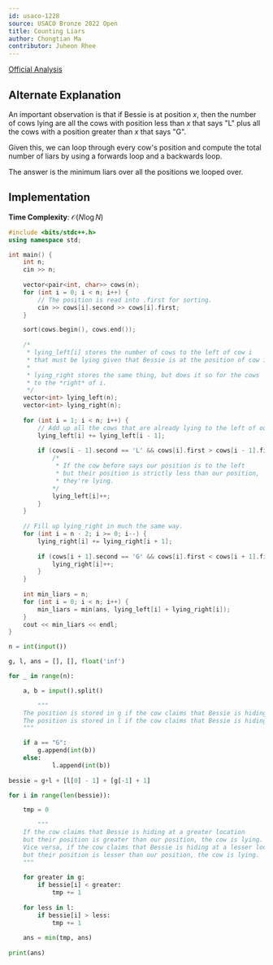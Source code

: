 ```yaml
---
id: usaco-1228
source: USACO Bronze 2022 Open
title: Counting Liars
author: Chongtian Ma
contributor: Juheon Rhee
---
```


[Official Analysis](http://www.usaco.org/current/data/sol_prob2_bronze_open22.html)

## Alternate Explanation

An important observation is that if Bessie is at position $x$, then the number of cows lying are all the
cows with position less than $x$ that says "L" plus all the cows with a position greater than $x$ that says
"G".

Given this, we can loop through every cow's position and compute the total number 
of liars by using a forwards loop and a backwards loop.

The answer is the minimum liars over all the positions we looped over.

## Implementation

**Time Complexity**: $\mathcal{O}(N \log N)$

<LanguageSection>
<CPPSection>

```cpp
#include <bits/stdc++.h>
using namespace std;

int main() {
	int n;
	cin >> n;
	
	vector<pair<int, char>> cows(n);
	for (int i = 0; i < n; i++) {
		// The position is read into .first for sorting.
		cin >> cows[i].second >> cows[i].first;
	}

	sort(cows.begin(), cows.end());
	
	/*
	 * lying_left[i] stores the number of cows to the left of cow i
	 * that must be lying given that Bessie is at the position of cow i.
	 * 
	 * lying_right stores the same thing, but does it so for the cows
	 * to the *right* of i.
	 */
	vector<int> lying_left(n);
	vector<int> lying_right(n);
	
	for (int i = 1; i < n; i++) {
		// Add up all the cows that are already lying to the left of our position.
		lying_left[i] += lying_left[i - 1];
		
		if (cows[i - 1].second == 'L' && cows[i].first > cows[i - 1].first) {
			/*
			 * If the cow before says our position is to the left
			 * but their position is strictly less than our position,
			 * they're lying.
			*/
			lying_left[i]++;
		}
	}
	
	// Fill up lying_right in much the same way.
	for (int i = n - 2; i >= 0; i--) {
		lying_right[i] += lying_right[i + 1];
		
		if (cows[i + 1].second == 'G' && cows[i].first < cows[i + 1].first) {
			lying_right[i]++;
		}
	}
	
	int min_liars = n;
	for (int i = 0; i < n; i++) {
		min_liars = min(ans, lying_left[i] + lying_right[i]);
	}
	cout << min_liars << endl;
}
```

</CPPSection>

<PySection>

```python
n = int(input())

g, l, ans = [], [], float('inf')

for _ in range(n):

	a, b = input().split()

    	"""
	The position is stored in g if the cow claims that Bessie is hiding at a location greater than b.
	The position is stored in l if the cow claims that Bessie is hiding at a location less than b.
	"""

	if a == "G": 
		g.append(int(b))
	else: 
        	l.append(int(b))
        
bessie = g+l + [l[0] - 1] + [g[-1] + 1]

for i in range(len(bessie)):

	tmp = 0

    	"""
	If the cow claims that Bessie is hiding at a greater location
	but their position is greater than our position, the cow is lying.
	Vice versa, if the cow claims that Bessie is hiding at a lesser location
	but their position is lesser than our position, the cow is lying.
	"""
        
	for greater in g:
		if bessie[i] < greater: 
			tmp += 1
				       
	for less in l:
		if bessie[i] > less: 
			tmp += 1
        
	ans = min(tmp, ans)
    
print(ans)
```

</PySection>

</LanguageSection>
